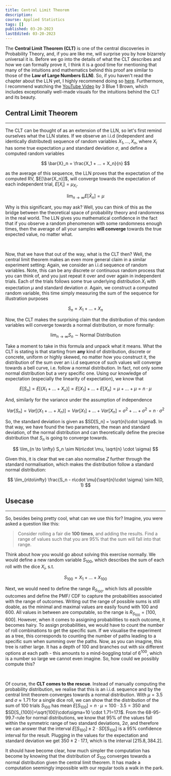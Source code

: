 ```yaml
---
title: Central Limit Theorem
description:
course: Applied Statistics
tags: []
published: 03-20-2023
lastEdited: 03-20-2023
---
```


The **Central Limit Theorem (CLT)** is one of the central discoveries in
Probability Theory, and, if you are like me, will surprise you by how bizarrely
universal it is. Before we go into the details of what the CLT describes and how
we can formally prove it, I think it is a good time for mentioning that many of
the intuitions and mathematics behind this proof are similar to those of the
**Law of Large Numbers (LLN)**. So, if you haven't read the chapter about the
LLN yet, I highly recommend doing so
[here](https://mikasenghaas.de/teaching/stats/lln). Furthermore, I recommend
watching the [YouTube Video](https://www.youtube.com/watch?v=zeJD6dqJ5lo) by 3
Blue 1 Brown, which includes exceptionally well-made visuals for the intuitions
behind the CLT and its beauty.

## Central Limit Theorem

---

The CLT can be thought of as an extension of the LLN, so let's first remind
ourselves what the LLN states. If we observe an i.i.d (independent and
identically distributed) sequence of random variables $X_1, ..., X_n$, where
$X_i$ has some true expectation $\mu$ and standard deviation $\sigma$, and
define a computed random variables

$$
\bar{X}_n = \frac{X_1 + ... + X_n}{n}
$$

as the average of this sequence, the LLN proves that the expectation of the
computed RV, $E[\bar{X_n}]$, will converge towards the expectation of each
independent trial, $E[X_i]=\mu_{X_i}$.

$$
\lim_{n \to \infty} E[\bar{X}_n] = \mu
$$

Why is this significant, you may ask? Well, you can think of this as the bridge
between the theoretical space of probability theory and randomness in the real
world. The LLN gives you mathematical confidence in the fact that if you observe
a random phenomenon with some randomness enough times, then the average of all
your samples **will converge** towards the true expected value, no matter what.

<br />

Now, that we have that out of the way, what is the CLT then? Well, the central
limit theorem makes an even more general claim in a similar experiment setting:
Again, we consider an i.i.d sequence of random variables. Note, this can be any
discrete or continuous random process that you can think of, and you just repeat
it over and over again in independent trials. Each of the trials follows some
true underlying distribution $X_i$ with expectation $\mu$ and standard deviation
$\sigma$. Again, we construct a computed random variable, this time simply
measuring the sum of the sequence for illustration purposes

$$
S_n = X_1 + ... + X_n
$$

Now, the CLT makes the surprising claim that the distribution of this random
variables will converge towards a normal distribution, or more formally:

$$
\lim_{n \to \infty} S_n \sim \text{Normal Distribution}
$$

Take a moment to take in this formula and unpack what it means. What the CLT is
stating is that starting from **any** kind of distribution, discrete or
concrete, uniform or highly skewed, no matter how you construct it, the
distribution of the sum over an i.i.d sequence of such values will converge
towards a bell curve, i.e. follow a normal distribution. In fact, not only some
normal distribution but a very specific one. Using our knowledge of expectation
(especially the linearity of expectation), we know that

$$
E[S_n] = E[(X_1 + ... + X_n)] = E[X_1]+ ... + E[X_n] = \mu + ... + \mu = n\cdot \mu
$$

And, similarly for the variance under the assumption of independence

$$
Var[S_n] = Var[(X_1 + ... + X_n)] = Var[X_1]+ ... + Var[X_n] = \sigma^2 + ... + \sigma^2 = n\cdot \sigma^2
$$

So, the standard deviation is given as $SD[S_n] = \sqrt{n}\cdot \sigma$. In that
way, we have found the two parameters, the mean and standard deviation, of the
normal distribution and can theoretically define the precise distribution that
$S_n$ is going to converge towards.

$$
\lim_{n \to \infty} S_n \sim N(n\cdot \mu, \sqrt{n} \cdot \sigma)
$$

Given this, it is clear that we can also normalise $Z$ further through the
standard normalisation, which makes the distribution follow a standard normal
distribution:

$$
\lim_{n\to\infty} \frac{S_n - n\cdot \mu}{\sqrt{n}\cdot \sigma} \sim N(0, 1)
$$

## Usecase

---

So, besides being pretty cool, what can we use this for? Imagine, you were asked
a question like this:

> Consider rolling a fair die **100 times**, and adding the results. Find a
> range of values such that you are 95% that the sum will fall into that range.

Think about how you would go about solving this exercise normally. We would
define a new random variable $S_{100}$, which describes the sum of each roll
with the dice $X_i$, s.t.

$$
S_{100} = X_1 + ... + X_{100}
$$

Next, we would need to define the range $R_{S_{100}}$, which lists all possible
outcomes and define the PMF/ CDF to capture the probabilities associated with
the range of outcomes. Writing out the range of possible sums is still doable,
as the minimal and maximal values are easily found with 100 and 600. All values
in between are computable, so the range is $R_{S_{100}}=[100, 600]$. However,
when it comes to assigning probabilities to each outcome, it becomes hairy. To
assign probabilities, we would have to count the number of roll combinations to
get the specific sum. If we visualise the experiment as a tree, this corresponds
to counting the number of paths leading to a specific sum when summing over the
paths. Now, as you can imagine, this tree is rather large. It has a depth of
$100$ and branches out with six different options at each path - this amounts to
a mind-boggling total of $6^{100}$, which is a number so large we cannot even
imagine. So, how could we possibly compute this?

<br />

Of course, the **CLT comes to the rescue**. Instead of manually computing the
probability distribution, we realise that this is an i.i.d. sequence and by the
central limit theorem converges towards a normal distribution. With $\mu=3.5$
and $\sigma\approx 1.71$ for a single dice roll, we can show that the
distribution of the sum of 100 trials $S_{100}$ has mean
$E[S_{100}]=n\cdot\mu=100\cdot 3.5=350$ and
$SD[S_{100}]=\sqrt{100}\cdot\sigma=10 \cdot 1.71=17.1$. From the 68-95-99.7-rule
for normal distributions, we know that 95% of the values fall within the
symmetric range of two standard deviations, $2\sigma$, and therefore we can
answer that the interval $E[S_{100}] \pm 2\cdot SD[S_{100}]$ is a 95% confidence
interval for the result. Plugging in the values for the expectation and standard
deviation we get $350 \pm 2\cdot 17.1$, which is the interval $[215.8, 384.2]$.

It should have become clear, how much simpler the computation has become by
knowing that the distribution of $S_{100}$ converges towards a normal
distribution given the central limit theorem. It has made a computation
seemingly impossible with our regular tools a walk in the park.
